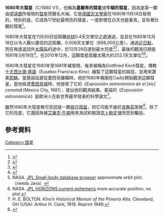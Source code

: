 {{Infobox Comet
| name=C/1680 V1
| image=[[File:Newton_Comet1680.jpg|240px]]
| caption=1680年大彗星
| discoverer=Gottfried Kirch
| discovery_date=[[1680年|1680年]]11月14日
| designations=Great Comet of 1680, 1680 V1
| epoch=2335000.5
| semimajor=444 [[天文單位|AU]]
| perihelion=0.00622 AU<ref name="ssdjplnasa"/>
| aphelion=889 AU
| eccentricity=0.999986<ref name="ssdjplnasa"/>
| period=~9356 [[儒略年|儒略年]]
| inclination= 60.7°
| last_p=[[1680年|1680年]][[12月18日|12月18日]]<ref name="ssdjplnasa"/> 
| next_p=~11037年
}}

'''1680年大彗星'''（C/1680 V1），也稱為'''基爾希的彗星'''或'''牛頓的彗星'''，因為是第一顆由[[望遠鏡|望遠鏡]]所發現的[[彗星|彗星]]而聲名大噪。它是[[德國|德國]][[天文學家|天文學家]]{{link-en|哥德弗里德·基爾希|Gottfried Kirch}}在1680年11月14日發現的，特別的是，它成為17世紀最明亮的彗星，一度即使在白天也能看見，並有著壯觀的彗尾<ref>{{cite web | url=http://home.att.net/~jwwerner51/Comet.html | title=The Great Comet of 1680 | author=James W. Werner | accessdate=2006-02-05 | archive-date=2006-06-24 | archive-url=https://web.archive.org/web/20060624133119/http://home.att.net/~jwwerner51/Comet.html | dead-url=no }}</ref>。

1680年大彗星在11月30日從距離[[地球|地球]]0.4天文單位之處通過，並且在1680年12月18日以令人難以置信的近距離，0.006天文單位（898,000公里），通過[[近日點|近日點]]，而在再度返回外[[太陽系|太陽系]]的途中，於12月29日達到最大亮度<ref name="ssdjplnasa">{{cite web |url=http://ssd.jpl.nasa.gov/data/ELEMENTS.COMET |title=JPL DASTCOM Comet Orbital Elements |quote=Num Name ... q ... Tp ... C/1680 V1 (1680 V1) ... 0.00622200 ... 16801218.48760 |accessdate=2010-02-10 |deadurl=yes |archiveurl=https://web.archive.org/web/20080906174837/http://ssd.jpl.nasa.gov/data/ELEMENTS.COMET |archivedate=2008-09-06 }}</ref><ref>{{cite web | url=http://ssd.jpl.nasa.gov/?great_comets | title=Great Comets in History | author=Donald Yeomans | accessdate=2007-08-01 | archive-date=2012-04-28 | archive-url=https://www.webcitation.org/67FVvpd86?url=http://ssd.jpl.nasa.gov/?great_comets | dead-url=no }}</ref>，最後的觀測日期是1681年3月19日<ref>{{JPL small body|accessdate=2008-04-16}}</ref>，在2010年12月，這顆彗星距離太陽大約252.1天文單位<ref>NASA. [http://ssd.jpl.nasa.gov/sbdb.cgi?sstr=1680+V1&orb=1 JPL Small-body database browser] approximate orbit plot.（needs Java）</ref><ref>NASA. [http://ssd.jpl.nasa.gov/horizons.cgi?find_body=1&body_group=sb&sstr=C/1680%20V1 JPL HORIZONS current ephemeris] {{Wayback|url=http://ssd.jpl.nasa.gov/horizons.cgi?find_body=1&body_group=sb&sstr=C%2F1680%20V1 |date=20200713231701 }} more accurate position, no plot.</ref>。

1680年大彗星在1680年至1681年被發現，後來被稱為Gottfried Kirch彗星，傳教士[[尤西比奧·基諾|尤西比奧·基諾]]（Eusebio Francisco Kino）繪製了這顆彗星的路徑，並用來讚美[[耶穌|耶穌]]。當基諾延遲從墨西哥離職時，他於1680年晚期在Cadíz開始觀測這顆彗星。當他抵達[[墨西哥城|墨西哥城]]時，他發表了它的《''Exposisión astronómica de el [sic] cometa''》（Mexico City, 1681），提出他的觀測結果。基諾的《''Exposisión astronómica''》是歐洲人在新世界最早發表的科學論文<ref>H. E. BOLTON. ''Kino’s Historical Memoir of the Pimería Alta''. Cleveland, OH (USA): Arthur H. Clark, 1919. Reprint 1949.</ref>。

雖然1680年大彗星無可否認是一顆[[掠日彗星|掠日彗星]]，但它可能不屬於[[克魯茲族彗星|克魯茲]]家族<ref>{{cite web | url=http://home.earthlink.net/~tonyhoffman/SOHOfaq.htm | title=A SOHO and Sungrazing Comet FAQ | author=Tony Hoffman | accessdate=2006-02-06 | archive-url=https://www.webcitation.org/6Hr5un9h8?url=http://home.earthlink.net/~tonyhoffman/SOHOfaq.htm | archive-date=2013-07-04 | dead-url=yes }}</ref>。除了它的亮度，它還因為被[[艾薩克·牛頓|艾薩克·牛頓]]用來測試和驗證[[克卜勒定律|克卜勒定律]]而受到矚目。

== 參考資料 ==
{{reflist}}

{{大彗星}}

[[Category:彗星|Category:彗星]]